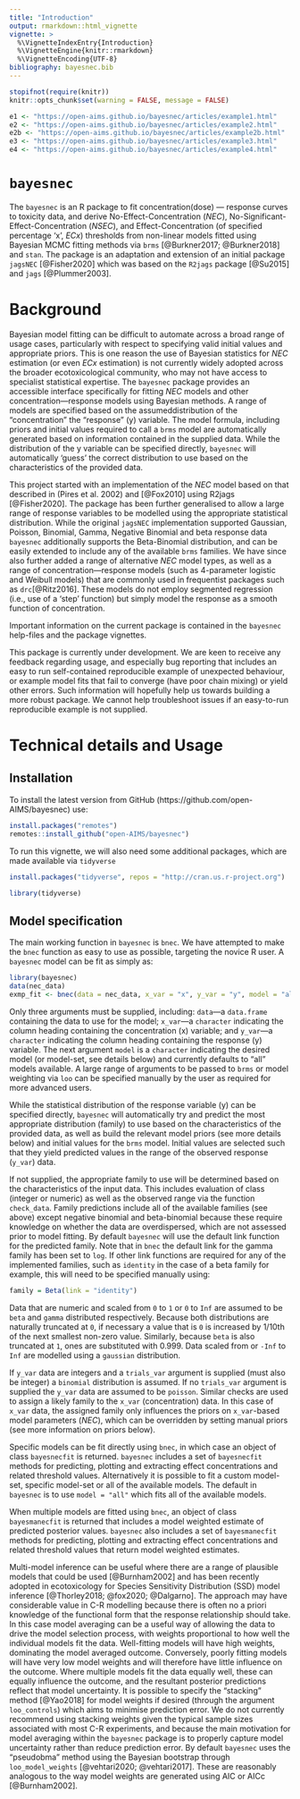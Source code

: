 ```yaml
---
title: "Introduction"
output: rmarkdown::html_vignette
vignette: >
  %\VignetteIndexEntry{Introduction}
  %\VignetteEngine{knitr::rmarkdown}
  %\VignetteEncoding{UTF-8}
bibliography: bayesnec.bib
---
```


```r
stopifnot(require(knitr))
knitr::opts_chunk$set(warning = FALSE, message = FALSE)
```

```r
e1 <- "https://open-aims.github.io/bayesnec/articles/example1.html"
e2 <- "https://open-aims.github.io/bayesnec/articles/example2.html"
e2b <- "https://open-aims.github.io/bayesnec/articles/example2b.html"
e3 <- "https://open-aims.github.io/bayesnec/articles/example3.html"
e4 <- "https://open-aims.github.io/bayesnec/articles/example4.html"
```

[e1]: `r e1`
[e2]: `r e2`
[e2b]: `r e2b`
[e3]: `r e3`
[e4]: `r e4`

# `bayesnec`

The `bayesnec` is an R package to fit concentration(dose) — response curves to toxicity data, and derive No-Effect-Concentration (*NEC*), No-Significant-Effect-Concentration (*NSEC*), and Effect-Concentration (of specified percentage 'x', *ECx*) thresholds from non-linear models fitted using Bayesian MCMC fitting methods via `brms` [@Burkner2017; @Burkner2018] and `stan`. The package is an adaptation and extension of an initial package `jagsNEC` [@Fisher2020] which was based on the `R2jags` package [@Su2015] and `jags` [@Plummer2003].

# Background

Bayesian model fitting can be difficult to automate across a broad range of usage cases, particularly with respect to specifying valid initial values and appropriate priors. This is one reason the use of Bayesian statistics for *NEC* estimation (or even *ECx* estimation) is not currently widely adopted across the broader ecotoxicological community, who may not have access to specialist statistical expertise. The `bayesnec` package provides an accessible interface specifically for fitting *NEC* models and other concentration—response models using Bayesian methods. A range of models are specified based on the assumeddistribution of the "concentration" the "response" (y) variable. The model formula, including priors and initial values required to call a `brms` model are automatically generated based on information contained in the supplied data. While the distribution of the y variable can be specified directly, `bayesnec` will automatically 'guess' the correct distribution to use based on the characteristics of the provided data.

This project started with an implementation of the *NEC* model based on that described in (Pires et al. 2002) and [@Fox2010] using R2jags [@Fisher2020]. The package has been further generalised to allow a large range of response variables to be modelled using the appropriate statistical distribution. While the original `jagsNEC` implementation supported Gaussian, Poisson, Binomial, Gamma, Negative Binomial and beta response data `bayesnec` additionally supports the Beta-Binomial distribution, and can be easily extended to include any of the available `brms` families. We have since also further added a range of alternative *NEC* model types, as well as a range of  concentration—response models (such as 4-parameter logistic and Weibull models) that are commonly used in frequentist packages such as `drc`[@Ritz2016]. These models do not employ segmented regression (i.e., use of a ‘step’ function) but simply model the response as a smooth function of concentration.  

Important information on the current package is contained in the `bayesnec` help-files and the package vignettes.

This package is currently under development. We are keen to receive any feedback regarding usage, and especially bug reporting that includes an easy to run self-contained reproducible example of unexpected behaviour, or example model fits that fail to converge (have poor chain mixing) or yield other errors. Such information will hopefully help us towards building a more robust package. We cannot help troubleshoot issues if an easy-to-run reproducible example is not supplied.

# Technical details and Usage

## Installation

To install the latest version from GitHub (https://github.com/open-AIMS/bayesnec) use:

```r
install.packages("remotes")
remotes::install_github("open-AIMS/bayesnec")
```

To run this vignette, we will also need some additional packages, which are made available via `tidyverse`

```r
install.packages("tidyverse", repos = "http://cran.us.r-project.org")
```

```r
library(tidyverse)
```

## Model specification

The main working function in `bayesnec` is `bnec`. We have attempted to make the `bnec` function as easy to use as possible, targeting the novice R user. A `bayesnec` model can be fit as simply as:

```r
library(bayesnec)
data(nec_data)
exmp_fit <- bnec(data = nec_data, x_var = "x", y_var = "y", model = "all")
```

Only three arguments must be supplied, including: `data`---a `data.frame` containing the data to use for the model; `x_var`---a `character` indicating the column heading containing the concentration (x) variable; and `y_var`---a `character` indicating the column heading containing the response (y) variable. The next argument `model` is a `character` indicating the desired model (or model-set, see details below) and currently defaults to "all" models available. A large range of arguments to be passed to `brms` or model weighting via `loo` can be specified manually by the user as required for more advanced users.

While the statistical distribution of the response variable (y) can be specified directly, `bayesnec` will automatically try and predict the most appropriate distribution (family) to use based on the characteristics of the provided data, as well as build the relevant model priors (see more details below) and initial values for the `brms` model. Initial values are selected such that they yield predicted values in the range of the observed response (`y_var`) data.

If not supplied, the appropriate family to use will be determined based on the characteristics of the input data. This includes evaluation of class (integer or numeric) as well as the observed range via the function `check_data`. Family predictions include all of the available families (see above) except negative binomial and beta-binomial because these require knowledge on whether the data are overdispersed, which are not assessed prior to model fitting. By default `bayesnec` will use the default link function for the predicted family. Note that in `bnec` the default link for the gamma family has been set to `log`. If other link functions are required for any of the implemented families, such as `identity` in the case of a beta family for example, this will need to be specified manually using:

```r
family = Beta(link = "identity")
```

Data that are numeric and scaled from `0` to `1` or `0` to `Inf` are assumed to be `beta` and `gamma` distributed respectively. Because both distributions are naturally truncated at `0`, if necessary a value that is `0` is increased by 1/10th of the next smallest non-zero value. Similarly, because `beta` is also truncated at `1`, ones are substituted with 0.999. Data scaled from or `-Inf` to `Inf` are modelled using a `gaussian` distribution.

If `y_var` data are integers and a `trials_var` argument is supplied (must also be integer) a `binomial` distribution is assumed. If no `trials_var` argument is supplied the `y_var` data are assumed to be `poisson`. Similar checks are used to assign a likely family to the `x_var` (concentration) data. In this case of `x_var` data, the assigned family only influences the priors on `x_var`-based model parameters (*NEC*), which can be overridden by setting manual priors (see more information on priors below).

Specific models can be fit directly using `bnec`, in which case an object of class `bayesnecfit` is returned. `bayesnec` includes a set of `bayesnecfit` methods for predicting, plotting and extracting effect concentrations and related threshold values. Alternatively it is possible to fit a custom model-set, specific model-set or all of the available models. The default in `bayesnec` is to use `model = "all"` which fits all of the available models.

When multiple models are fitted using `bnec`, an object of class `bayesmanecfit` is returned that includes a model weighted estimate of predicted posterior values. `bayesnec` also includes a set of `bayesmanecfit` methods for predicting, plotting and extracting effect concentrations and related threshold values that return model weighted estimates. 

Multi-model inference can be useful where there are a range of plausible models that could be used [@Burnham2002] and has been recently adopted in ecotoxicology for Species Sensitivity Distribution (SSD) model inference [@Thorley2018; @fox2020; @Dalgarno]. The approach may have considerable value in C-R modelling because there is often no a priori knowledge of the functional form that the response relationship should take. In this case model averaging can be a useful way of allowing the data to drive the model selection process, with weights proportional to how well the individual models fit the data. Well-fitting models will have high weights, dominating the model averaged outcome. Conversely, poorly fitting models will have very low model weights and will therefore have little influence on the outcome. Where multiple models fit the data equally well, these can equally influence the outcome, and the resultant posterior predictions reflect that model uncertainty. It is possible to specify the "stacking" method [@Yao2018] for model weights if desired (through the argument `loo_controls`) which aims to minimise prediction error. We do not currently recommend using stacking weights given the typical sample sizes associated with most C-R experiments, and because the main motivation for model averaging within the `bayesnec` package is to properly capture model uncertainty rather than reduce prediction error. By default `bayesnec` uses the  "pseudobma" method using the Bayesian bootstrap through `loo_model_weights` [@vehtari2020; @vehtari2017]. These are reasonably analogous to the way model weights are generated using AIC or AICc [@Burnham2002].


